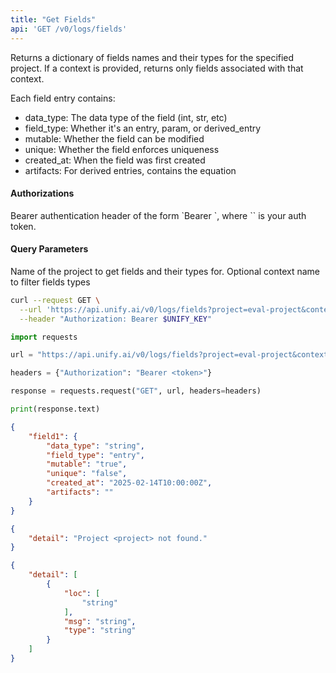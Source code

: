 ```yaml
---
title: "Get Fields"
api: 'GET /v0/logs/fields'
---
```

Returns a dictionary of fields names and their types for the specified project.
If a context is provided, returns only fields associated with that context.

Each field entry contains:
- data_type: The data type of the field (int, str, etc)
- field_type: Whether it's an entry, param, or derived_entry
- mutable: Whether the field can be modified
- unique: Whether the field enforces uniqueness
- created_at: When the field was first created
- artifacts: For derived entries, contains the equation

#### Authorizations

<ParamField header="Authorization" type="string" required="true">
  Bearer authentication header of the form `Bearer <token>`, where `<token>` is your auth token.
</ParamField>

#### Query Parameters

<ParamField query="project" type="string" required="true">
Name of the project to get fields and their types for.
</ParamField>

<ParamField query="context" type="string | null"  default="">
Optional context name to filter fields types
</ParamField>

<RequestExample>

```bash cURL
curl --request GET \
  --url 'https://api.unify.ai/v0/logs/fields?project=eval-project&context=training' \
  --header "Authorization: Bearer $UNIFY_KEY"
```

```python Python
import requests

url = "https://api.unify.ai/v0/logs/fields?project=eval-project&context=training"

headers = {"Authorization": "Bearer <token>"}

response = requests.request("GET", url, headers=headers)

print(response.text)
```

</RequestExample>
<ResponseExample>

```json 200
{
    "field1": {
        "data_type": "string",
        "field_type": "entry",
        "mutable": "true",
        "unique": "false",
        "created_at": "2025-02-14T10:00:00Z",
        "artifacts": ""
    }
}
```

```json 404
{
    "detail": "Project <project> not found."
}
```

```json 422
{
    "detail": [
        {
            "loc": [
                "string"
            ],
            "msg": "string",
            "type": "string"
        }
    ]
}
```

</ResponseExample>
